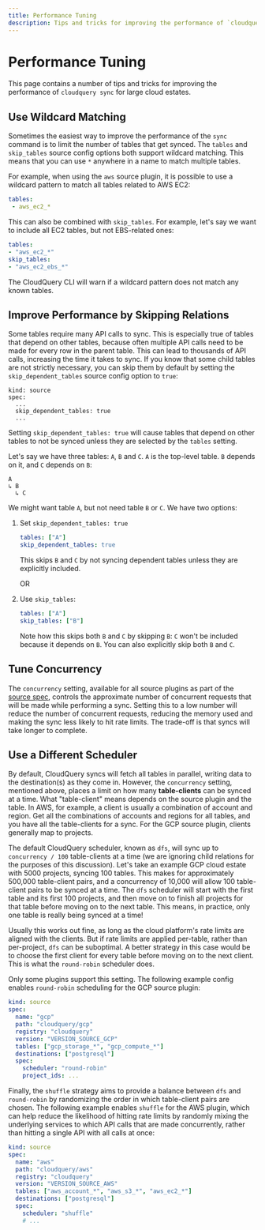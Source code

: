 ```yaml
---
title: Performance Tuning
description: Tips and tricks for improving the performance of `cloudquery sync` for large cloud estates.
---
```


# Performance Tuning

This page contains a number of tips and tricks for improving the performance of `cloudquery sync` for large cloud estates.

## Use Wildcard Matching


Sometimes the easiest way to improve the performance of the `sync` command is to limit the number of tables that get synced. The `tables` and `skip_tables` source config options both support wildcard matching. This means that you can use `*` anywhere in a name to match multiple tables.

For example, when using the `aws` source plugin, it is possible to use a wildcard pattern to match all tables related to AWS EC2:

```yaml copy
tables:
 - aws_ec2_*
```

This can also be combined with `skip_tables`. For example, let's say we want to include all EC2 tables, but not EBS-related ones:

```yaml copy
tables: 
- "aws_ec2_*"
skip_tables:
- "aws_ec2_ebs_*"
```

<Callout> 

The CloudQuery CLI will warn if a wildcard pattern does not match any known tables.

</Callout>

## Improve Performance by Skipping Relations

Some tables require many API calls to sync. This is especially true of tables that depend on other tables, because often multiple API calls need to be made for every row in the parent table. This can lead to thousands of API calls, increasing the time it takes to sync. If you know that some child tables are not strictly necessary, you can skip them by default by setting the `skip_dependent_tables` source config option to `true`:

```
kind: source
spec:
  ...
  skip_dependent_tables: true
  ...
```

Setting `skip_dependent_tables: true` will cause tables that depend on other tables to not be synced unless they are selected by the `tables` setting. 

Let's say we have three tables: `A`, `B` and `C`. `A` is the top-level table. `B` depends on it, and `C` depends on `B`:

```text copy
A 
↳ B
  ↳ C
```

We might want table `A`, but not need table `B` or `C`. We have two options: 

 1. Set `skip_dependent_tables: true`
    ```yaml copy
    tables: ["A"]
    skip_dependent_tables: true
    ```

    This skips `B` and `C` by not syncing dependent tables unless they are explicitly included.
    
    OR
    
 2. Use `skip_tables`:
    ```yaml copy
    tables: ["A"]
    skip_tables: ["B"]
    ```

    Note how this skips both `B` and `C` by skipping `B`: `C` won't be included because it depends on `B`. You can also explicitly skip both `B` and `C`.

## Tune Concurrency

The `concurrency` setting, available for all source plugins as part of the [source spec](/docs/reference/source-spec#concurrency), controls the approximate number of concurrent requests that will be made while performing a sync. Setting this to a low number will reduce the number of concurrent requests, reducing the memory used and making the sync less likely to hit rate limits. The trade-off is that syncs will take longer to complete.

## Use a Different Scheduler

By default, CloudQuery syncs will fetch all tables in parallel, writing data to the destination(s) as they come in. However, the `concurrency` setting, mentioned above, places a limit on how many **table-clients** can be synced at a time. What "table-client" means depends on the source plugin and the table. In AWS, for example, a client is usually a combination of account and region. Get all the combinations of accounts and regions for all tables, and you have all the table-clients for a sync. For the GCP source plugin, clients generally map to projects.

The default CloudQuery scheduler, known as `dfs`, will sync up to `concurrency / 100` table-clients at a time (we are ignoring child relations for the purposes of this discussion). Let's take an example GCP cloud estate with 5000 projects, syncing 100 tables. This makes for approximately 500,000 table-client pairs, and a concurrency of 10,000 will allow 100 table-client pairs to be synced at a time. The `dfs` scheduler will start with the first table and its first 100 projects, and then move on to finish all projects for that table before moving on to the next table. This means, in practice, only one table is really being synced at a time!

Usually this works out fine, as long as the cloud platform's rate limits are aligned with the clients. But if rate limits are applied per-table, rather than per-project, `dfs` can be suboptimal. A better strategy in this case would be to choose the first client for every table before moving on to the next client. This is what the `round-robin` scheduler does.

Only some plugins support this setting. The following example config enables `round-robin` scheduling for the GCP source plugin:

```yaml
kind: source
spec:
  name: "gcp"
  path: "cloudquery/gcp"
  registry: "cloudquery"
  version: "VERSION_SOURCE_GCP"
  tables: ["gcp_storage_*", "gcp_compute_*"]
  destinations: ["postgresql"]
  spec:
    scheduler: "round-robin"
    project_ids: ...
```

Finally, the `shuffle` strategy aims to provide a balance between `dfs` and `round-robin` by randomizing the order in which table-client pairs are chosen. The following example enables `shuffle` for the AWS plugin, which can help reduce the likelihood of hitting rate limits by randomly mixing the underlying services to which API calls that are made concurrently, rather than hitting a single API with all calls at once:

```yaml
kind: source
spec:
  name: "aws"
  path: "cloudquery/aws"
  registry: "cloudquery"
  version: "VERSION_SOURCE_AWS"
  tables: ["aws_account_*", "aws_s3_*", "aws_ec2_*"]
  destinations: ["postgresql"]
  spec:
    scheduler: "shuffle"
    # ...
```